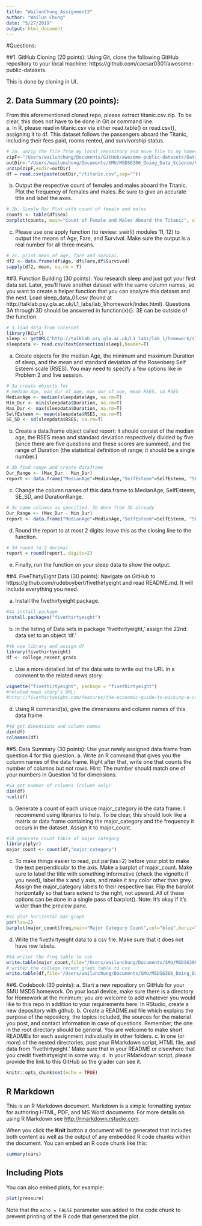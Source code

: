 ```yaml
---
title: "WailunChung_Assignment3"
author: "Wailun Chung"
date: "5/27/2019"
output: html_document
---
```


#Questions:

##1. GitHub Cloning (20 points): 
Using Git, clone the following GitHub repository to your local machine: https://github.com/caesar0301/awesome-public-datasets.  

This is done by cloning in UI. 

## 2.	Data Summary (20 points): 
From this aforementioned cloned repo, please extract titanic.csv.zip.  To be clear, this does not have to be done in Git or command line.  
a.	In R, please read in titanic.csv via either read.table() or read.csv(), assigning it to df.  This dataset follows the passengers aboard the Titanic, including their fees paid, rooms rented, and survivorship status.

```r
# 2a. unzip the file from my local repository and move file to my homework folder
zipF<-"/Users/wailunchung/Documents/GitHub/awesome-public-datasets/Datasets/titanic.csv.zip"
outDir<-"/Users/wailunchung/Documents/SMU/MSDS6306_Doing_Data_Science/homeworks/W3"
unzip(zipF,exdir=outDir)
df = read.csv(paste(outDir,"/titanic.csv",sep=""))
```

b.	Output the respective count of females and males aboard the Titanic. Plot the frequency of females and males.  Be sure to give an accurate title and label the axes.

```r
# 2b. Simple Bar Plot with count of female and males
counts <- table(df$Sex)
barplot(counts, main="Count of Female and Males Aboard the Titanic", xlab="Sex")
```

c.	Please use one apply function (to review: swirl() modules 11, 12) to output the means of Age, Fare, and Survival.  Make sure the output is a real number for all three means.

```r
# 2c. print mean of age, fare and survial.
df2 <- data.frame(df$Age, df$Fare,df$Survived)
sapply(df2, mean, na.rm = T) 
```

##3.	Function Building (30 points): 
You research sleep and just got your first data set.  Later, you’ll have another dataset with the same column names, so you want to create a helper function that you can analyze this dataset and the next.  Load sleep_data_01.csv (found at http://talklab.psy.gla.ac.uk/L1_labs/lab_1/homework/index.html).  Questions 3A through 3D should be answered in function(x){}.  3E can be outside of the function. 

```r
# 3 load data from internet
library(RCurl)
sleep <- getURL("http://talklab.psy.gla.ac.uk/L1_labs/lab_1/homework/sleep_data_01.csv")
sleepdata <- read.csv(textConnection(sleep),header=T)
```

a.	Create objects for the median Age, the minimum and maximum Duration of sleep, and the mean and standard deviation of the Rosenberg Self Esteem scale (RSES).  You may need to specify a few options like in Problem 2 and live session.

```r
# 3a create objects for 
# median Age, min dur of age, max dur of age, mean RSES, sd RSES
MedianAge <- median(sleepdata$Age, na.rm=T)
Min_Dur <- min(sleepdata$Duration, na.rm=T)
Max_Dur <- max(sleepdata$Duration, na.rm=T)
SelfEsteem <- mean(sleepdata$RSES, na.rm=T)
SE_SD <- sd(sleepdata$RSES, na.rm=T)
```

b.	Create a data.frame object called report: it should consist of the median age, the RSES mean and standard deviation respectively divided by five (since there are five questions and these scores are summed), and the range of Duration (the statistical definition of range; it should be a single number.)

```r
# 3b find range and create dataframe 
Dur_Range <- (Max_Dur - Min_Dur)
report <- data.frame("MedianAge"=MedianAge,"SelfEsteem"=SelfEsteem, "SE_SD" = SE_SD/5,"DurationRange" = Dur_Range)
```

c.	Change the column names of this data.frame to MedianAge, SelfEsteem, SE_SD, and DurationRange.
```r
# 3c name columns as specified. 3b done from 3b already
Dur_Range <- (Max_Dur - Min_Dur)
report <- data.frame("MedianAge"=MedianAge,"SelfEsteem"=SelfEsteem, "SE_SD" = SE_SD/5,"DurationRange" = Dur_Range)
```

d.	Round the report to at most 2 digits: leave this as the closing line to the function.
```r
# 3d round to 2 decimal
report = round(report, digits=2)
```

e.	Finally, run the function on your sleep data to show the output.

##4.	FiveThirtyEight Data (30 points): 
Navigate on GitHub to https://github.com/rudeboybert/fivethirtyeight and read README.md. It will include everything you need. 

a.	Install the fivethirtyeight package.
```r
#4a install package
install.packages("fivethirtyeight")
```
b.	In the listing of Data sets in package ‘fivethirtyeight,’ assign the 22nd data set to an object ‘df.’
```r
#4b use library and assign df
library(fivethirtyeight)
df <- college_recent_grads
```
c.	Use a more detailed list of the data sets to write out the URL in a comment to the related news story.
```r
vignette("fivethirtyeight", package = "fivethirtyeight")
#related news story's URL:
#http://fivethirtyeight.com/features/the-economic-guide-to-picking-a-college-major/
```

d.	Using R command(s), give the dimensions and column names of this data frame.
```r
#4d get dimensions and column names
dim(df)
colnames(df)
```

##5.	Data Summary (30 points): 
Use your newly assigned data frame from question 4 for this question. 
a.	Write an R command that gives you the column names of the data frame.  Right after that, write one that counts the number of columns but not rows.  Hint: The number should match one of your numbers in Question 1d for dimensions.
```r
#5a get number of columns (column only)
dim(df)
ncol(df)
```
b.	Generate a count of each unique major_category in the data frame.  I recommend using libraries to help.  To be clear, this should look like a matrix or data frame containing the major_category and the frequency it occurs in the dataset.  Assign it to major_count.
```r
#5b generate count table of major category
library(plyr)
major_count <- count(df,"major_category")
```

c.	To make things easier to read, put par(las=2) before your plot to make the text perpendicular to the axis.  Make a barplot of major_count.  Make sure to label the title with something informative (check the vignette if you need), label the x and y axis, and make it any color other than grey.  Assign the major_category labels to their respective bar.  Flip the barplot horizontally so that bars extend to the right, not upward.  All of these options can be done in a single pass of barplot(). Note: It’s okay if it’s wider than the preview pane.
```r
#5c plot horizontal bar graph
par(las=2) 
barplot(major_count$freq,main="Major Category Count",col="blue",horiz=TRUE,names.arg=major_count$major_category,xlab="major count",ylab="major category",xlim=c(0,30))
```

d.	Write the fivethirtyeight data to a csv file.  Make sure that it does not have row labels.
```r
#5d writer the freq table to csv
write.table(major_count,file="/Users/wailunchung/Documents/SMU/MSDS6306_Doing_Data_Science/homeworks/W3/major_count.csv" ,sep=",",row.names=FALSE,col.names=TRUE)
# writer the college_recent_grads table to csv
write.table(df,file="/Users/wailunchung/Documents/SMU/MSDS6306_Doing_Data_Science/homeworks/W3/college_recent_grads.csv" ,sep=",",row.names=FALSE,col.names=TRUE)
```

##6.	Codebook (30 points): 
a.	Start a new repository on GitHub for your SMU MSDS homework.  On your local device, make sure there is a directory for Homework at the minimum; you are welcome to add whatever you would like to this repo in addition to your requirements here.
In RStudio, create a new depository with github. 
b.	Create a README.md file which explains the purpose of the repository, the topics included, the sources for the material you post, and contact information in case of questions. Remember, the one in the root directory should be general.  You are welcome to make short READMEs for each assignment individually in other folders.
c.	In one (or more) of the nested directories, post your RMarkdown script, HTML file, and data from ‘fivethirtyeight.’  Make sure that in your README or elsewhere that you credit fivethirtyeight in some way.
d.	In your RMarkdown script, please provide the link to this GitHub so the grader can see it.





```r
knitr::opts_chunk$set(echo = TRUE)
```

## R Markdown

This is an R Markdown document. Markdown is a simple formatting syntax for authoring HTML, PDF, and MS Word documents. For more details on using R Markdown see <http://rmarkdown.rstudio.com>.

When you click the **Knit** button a document will be generated that includes both content as well as the output of any embedded R code chunks within the document. You can embed an R code chunk like this:

```r
summary(cars)
```

## Including Plots

You can also embed plots, for example:

```r
plot(pressure)
```

Note that the `echo = FALSE` parameter was added to the code chunk to prevent printing of the R code that generated the plot.
